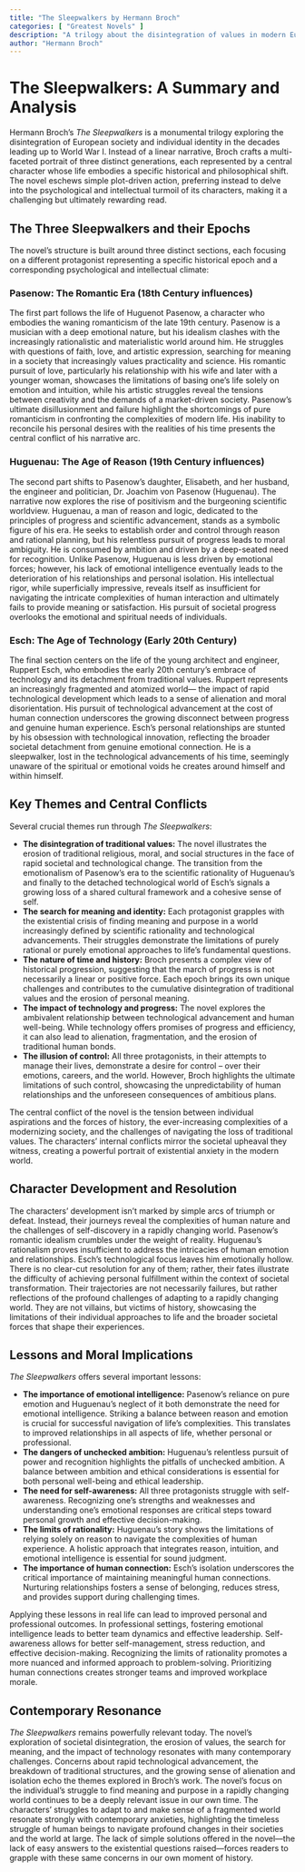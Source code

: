 ```yaml
---
title: "The Sleepwalkers by Hermann Broch"
categories: [ "Greatest Novels" ]
description: "A trilogy about the disintegration of values in modern Europe."
author: "Hermann Broch"
---
```

# The Sleepwalkers: A Summary and Analysis

Hermann Broch's *The Sleepwalkers* is a monumental trilogy exploring the disintegration of European society and individual identity in the decades leading up to World War I.  Instead of a linear narrative, Broch crafts a multi-faceted portrait of three distinct generations, each represented by a central character whose life embodies a specific historical and philosophical shift. The novel eschews simple plot-driven action, preferring instead to delve into the psychological and intellectual turmoil of its characters, making it a challenging but ultimately rewarding read.


## The Three Sleepwalkers and their Epochs

The novel's structure is built around three distinct sections, each focusing on a different protagonist representing a specific historical epoch and a corresponding psychological and intellectual climate:

### Pasenow: The Romantic Era (18th Century influences)

The first part follows the life of Huguenot Pasenow, a character who embodies the waning romanticism of the late 19th century. Pasenow is a musician with a deep emotional nature, but his idealism clashes with the increasingly rationalistic and materialistic world around him. He struggles with questions of faith, love, and artistic expression, searching for meaning in a society that increasingly values practicality and science.  His romantic pursuit of love, particularly his relationship with his wife and later with a younger woman, showcases the limitations of basing one's life solely on emotion and intuition, while his artistic struggles reveal the tensions between creativity and the demands of a market-driven society. Pasenow's ultimate disillusionment and failure highlight the shortcomings of pure romanticism in confronting the complexities of modern life. His inability to reconcile his personal desires with the realities of his time presents the central conflict of his narrative arc. 

### Huguenau: The Age of Reason (19th Century influences)

The second part shifts to Pasenow's daughter, Elisabeth, and her husband, the engineer and politician, Dr. Joachim von Pasenow (Huguenau). The narrative now explores the rise of positivism and the burgeoning scientific worldview.  Huguenau, a man of reason and logic, dedicated to the principles of progress and scientific advancement, stands as a symbolic figure of his era. He seeks to establish order and control through reason and rational planning, but his relentless pursuit of progress leads to moral ambiguity. He is consumed by ambition and driven by a deep-seated need for recognition. Unlike Pasenow, Huguenau is less driven by emotional forces; however, his lack of emotional intelligence eventually leads to the deterioration of his relationships and personal isolation. His intellectual rigor, while superficially impressive, reveals itself as insufficient for navigating the intricate complexities of human interaction and ultimately fails to provide meaning or satisfaction. His pursuit of societal progress overlooks the emotional and spiritual needs of individuals.

### Esch: The Age of Technology (Early 20th Century)

The final section centers on the life of the young architect and engineer, Ruppert Esch, who embodies the early 20th century's embrace of technology and its detachment from traditional values. Ruppert represents an increasingly fragmented and atomized world— the impact of rapid technological development which leads to a sense of alienation and moral disorientation. His pursuit of technological advancement at the cost of human connection underscores the growing disconnect between progress and genuine human experience.  Esch's personal relationships are stunted by his obsession with technological innovation, reflecting the broader societal detachment from genuine emotional connection. He is a sleepwalker, lost in the technological advancements of his time, seemingly unaware of the spiritual or emotional voids he creates around himself and within himself.


## Key Themes and Central Conflicts

Several crucial themes run through *The Sleepwalkers*:

* **The disintegration of traditional values:** The novel illustrates the erosion of traditional religious, moral, and social structures in the face of rapid societal and technological change. The transition from the emotionalism of Pasenow's era to the scientific rationality of Huguenau's and finally to the detached technological world of Esch’s signals a growing loss of a shared cultural framework and a cohesive sense of self.
* **The search for meaning and identity:** Each protagonist grapples with the existential crisis of finding meaning and purpose in a world increasingly defined by scientific rationality and technological advancements.  Their struggles demonstrate the limitations of purely rational or purely emotional approaches to life's fundamental questions.
* **The nature of time and history:** Broch presents a complex view of historical progression, suggesting that the march of progress is not necessarily a linear or positive force.  Each epoch brings its own unique challenges and contributes to the cumulative disintegration of traditional values and the erosion of personal meaning.
* **The impact of technology and progress:** The novel explores the ambivalent relationship between technological advancement and human well-being. While technology offers promises of progress and efficiency, it can also lead to alienation, fragmentation, and the erosion of traditional human bonds.
* **The illusion of control:** All three protagonists, in their attempts to manage their lives, demonstrate a desire for control – over their emotions, careers, and the world. However, Broch highlights the ultimate limitations of such control, showcasing the unpredictability of human relationships and the unforeseen consequences of ambitious plans.

The central conflict of the novel is the tension between individual aspirations and the forces of history, the ever-increasing complexities of a modernizing society, and the challenges of navigating the loss of traditional values.  The characters' internal conflicts mirror the societal upheaval they witness, creating a powerful portrait of existential anxiety in the modern world.

## Character Development and Resolution

The characters’ development isn't marked by simple arcs of triumph or defeat. Instead, their journeys reveal the complexities of human nature and the challenges of self-discovery in a rapidly changing world.  Pasenow's romantic idealism crumbles under the weight of reality. Huguenau's rationalism proves insufficient to address the intricacies of human emotion and relationships. Esch's technological focus leaves him emotionally hollow.  There is no clear-cut resolution for any of them; rather, their fates illustrate the difficulty of achieving personal fulfillment within the context of societal transformation. Their trajectories are not necessarily failures, but rather reflections of the profound challenges of adapting to a rapidly changing world. They are not villains, but victims of history, showcasing the limitations of their individual approaches to life and the broader societal forces that shape their experiences.


## Lessons and Moral Implications

*The Sleepwalkers* offers several important lessons:

* **The importance of emotional intelligence:** Pasenow’s reliance on pure emotion and Huguenau’s neglect of it both demonstrate the need for emotional intelligence.  Striking a balance between reason and emotion is crucial for successful navigation of life's complexities.  This translates to improved relationships in all aspects of life, whether personal or professional.
* **The dangers of unchecked ambition:** Huguenau’s relentless pursuit of power and recognition highlights the pitfalls of unchecked ambition. A balance between ambition and ethical considerations is essential for both personal well-being and ethical leadership.
* **The need for self-awareness:**  All three protagonists struggle with self-awareness.  Recognizing one's strengths and weaknesses and understanding one's emotional responses are critical steps toward personal growth and effective decision-making.
* **The limits of rationality:**  Huguenau’s story shows the limitations of relying solely on reason to navigate the complexities of human experience.  A holistic approach that integrates reason, intuition, and emotional intelligence is essential for sound judgment.
* **The importance of human connection:** Esch's isolation underscores the critical importance of maintaining meaningful human connections.  Nurturing relationships fosters a sense of belonging, reduces stress, and provides support during challenging times.

Applying these lessons in real life can lead to improved personal and professional outcomes.  In professional settings, fostering emotional intelligence leads to better team dynamics and effective leadership.  Self-awareness allows for better self-management, stress reduction, and effective decision-making. Recognizing the limits of rationality promotes a more nuanced and informed approach to problem-solving. Prioritizing human connections creates stronger teams and improved workplace morale.

## Contemporary Resonance

*The Sleepwalkers* remains powerfully relevant today.  The novel's exploration of societal disintegration, the erosion of values, the search for meaning, and the impact of technology resonates with many contemporary challenges.  Concerns about rapid technological advancement, the breakdown of traditional structures, and the growing sense of alienation and isolation echo the themes explored in Broch's work.  The novel's focus on the individual's struggle to find meaning and purpose in a rapidly changing world continues to be a deeply relevant issue in our own time.  The characters' struggles to adapt to and make sense of a fragmented world resonate strongly with contemporary anxieties, highlighting the timeless struggle of human beings to navigate profound changes in their societies and the world at large.  The lack of simple solutions offered in the novel—the lack of easy answers to the existential questions raised—forces readers to grapple with these same concerns in our own moment of history.

